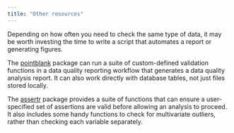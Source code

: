 ```yaml
---
title: "Other resources"
---
```


Depending on how often you need to check the same type of data, it may be worth investing the time to write a script that automates a report or generating figures.

The [pointblank](https://rstudio.github.io/pointblank/index.html) package can run a suite of custom-defined validation functions in a data quality reporting workflow that generates a data quality analysis report. It can also work directly with database tables, not just files stored locally.

The [assertr](https://cran.r-project.org/web/packages/assertr/vignettes/assertr.html) package provides a suite of functions that can ensure a user-specified set of assertions are valid before allowing an analysis to proceed. It also includes some handy functions to check for multivariate outliers, rather than checking each variable separately.
